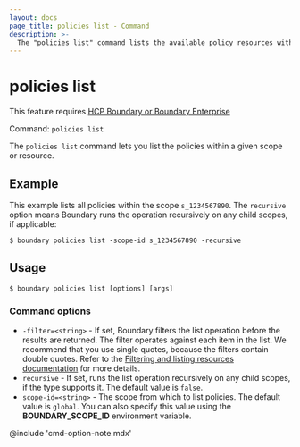 ```yaml
---
layout: docs
page_title: policies list - Command
description: >-
  The "policies list" command lists the available policy resources within a scope or resource.
---
```


# policies list

<EnterpriseAlert product="boundary">This feature requires <a href="https://www.hashicorp.com/products/boundary">HCP Boundary or Boundary Enterprise</a></EnterpriseAlert>

Command: `policies list`

The `policies list` command lets you list the policies within a given scope or resource.

## Example

This example lists all policies within the scope `s_1234567890`.
The `recursive` option means Boundary runs the operation recursively on any child scopes, if applicable:

```shell-session
$ boundary policies list -scope-id s_1234567890 -recursive
```

## Usage

<CodeBlockConfig hideClipboard>

```shell-session
$ boundary policies list [options] [args]
```

</CodeBlockConfig>

### Command options

- `-filter=<string>` - If set, Boundary filters the list operation before the results are returned.
The filter operates against each item in the list.
We recommend that you use single quotes, because the filters contain double quotes.
Refer to the [Filtering and listing resources documentation](/boundary/docs/filtering) for more details.
- `recursive` - If set, runs the list operation recursively on any child scopes, if the type supports it.
The default value is `false`.
- `scope-id=<string>` - The scope from which to list policies.
The default value is `global`.
You can also specify this value using the **BOUNDARY_SCOPE_ID** environment variable.

@include 'cmd-option-note.mdx'